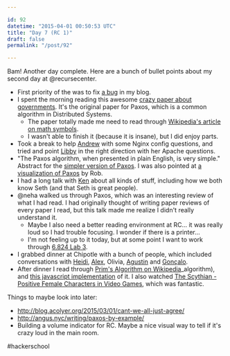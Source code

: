```yaml
---

id: 92
datetime: "2015-04-01 00:50:53 UTC"
title: "Day 7 (RC 1)"
draft: false
permalink: "/post/92"

---
```


Bam\! Another day complete. Here are a bunch of bullet points about my second day at @recursecenter.

* First priority of the was to fix [a bug](https://github.com/icco/natnatnat/commit/87c9caba355b16cc0e803f383d89db7becd78940) in my blog.
* I spent the morning reading this awesome [crazy paper about governments](http://research.microsoft.com/en-us/um/people/lamport/pubs/lamport-paxos.pdf). It's the original paper for Paxos, which is a common algorithm in Distributed Systems. 
   * The paper totally made me need to read through [Wikipedia's article on math symbols](https://en.wikipedia.org/wiki/List_of_mathematical_symbols). 
   * I wasn't able to finish it \(because it is insane\), but I did enjoy parts.
* Took a break to help [Andrew](https://twitter.com/mrdrozdov) with some Nginx config questions, and tried and point [Libby](https://twitter.com/horrorcheck) in the right direction with her Apache questions.
* "The Paxos algorithm, when presented in plain English, is very simple." Abstract for the [simpler version of Paxos](http://research.microsoft.com/en-us/um/people/lamport/pubs/paxos-simple.pdf). I was also pointed at [a visualization of Paxos](http://harry.me/blog/2014/12/27/neat-algorithms-paxos/) by Rob.
* I had a long talk with [Ken](https://twitter.com/ken_pratt) about all kinds of stuff, including how we both know Seth \(and that Seth is great people\).
* @neha walked us through Paxos, which was an interesting review of what I had read. I had originally thought of writing paper reviews of every paper I read, but this talk made me realize I didn't really understand it.
   * Maybe I also need a better reading environment at RC... it was really loud so I had trouble focusing. I wonder if there is a printer...
   * I'm not feeling up to it today, but at some point I want to work through [6\.824 Lab 3](http://nil.csail.mit.edu/6.824/2015/labs/lab-3.html). 
* I grabbed dinner at Chipotle with a bunch of people, which included conversations with [Heidi](https://twitter.com/HeidiKasemir), [Alex](https://twitter.com/ataipale), Olivia, [Agustin](https://twitter.com/agustinbenassi) and [Gonçalo](https://twitter.com/gnclmorais).
* After dinner I read through [Prim's Algorithm on Wikipedia](https://en.wikipedia.org/wiki/Prim%!s%28MISSING)\_algorithm\), and [this javascript implementation](http://bl.ocks.org/mbostock/11159599) of it. I also watched [The Scythian - Positive Female Characters in Video Games](https://www.youtube.com/watch?v=gXmj2yJNUmQ&feature=youtube_gdata), which was fantastic.

Things to maybe look into later:

* http://blog.acolyer.org/2015/03/01/cant-we-all-just-agree/
* http://angus.nyc/writing/paxos-by-example/
* Building a volume indicator for RC. Maybe a nice visual way to tell if it's crazy loud in the main room.


#hackerschool
